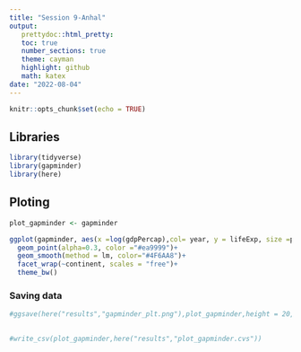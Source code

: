 ```yaml
---
title: "Session 9-Anhal"
output: 
   prettydoc::html_pretty:
   toc: true
   number_sections: true
   theme: cayman
   highlight: github
   math: katex
date: "2022-08-04"
---
```


```r
knitr::opts_chunk$set(echo = TRUE)
```

## Libraries

```r
library(tidyverse)
library(gapminder)
library(here)
```

## Ploting

```r
plot_gapminder <- gapminder

ggplot(gapminder, aes(x =log(gdpPercap),col= year, y = lifeExp, size =pop ))+
  geom_point(alpha=0.3, color ="#ea9999")+
  geom_smooth(method = lm, color="#4F6AA8")+
  facet_wrap(~continent, scales = "free")+
  theme_bw()

```

### Saving data

```r
#ggsave(here("results","gapminder_plt.png"),plot_gapminder,height = 20, dpi = 300)
	

```

```r
#write_csv(plot_gapminder,here("results","plot_gapminder.cvs"))
```

